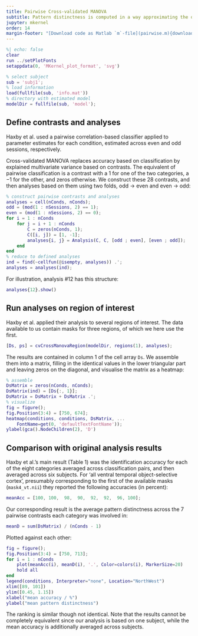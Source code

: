 ```yaml
---
title: Pairwise Cross-validated MANOVA
subtitle: Pattern distinctness is computed in a way approximating the original analysis
jupyter: mkernel
order: 14
margin-footer: "[Download code as Matlab `m`-file](pairwise.m){download=}"
---
```



```matlab
%| echo: false
clear
run ../setPlotFonts
setappdata(0, 'MKernel_plot_format', 'svg')
```


```matlab
% select subject
sub = 'subj1';
% load information
load(fullfile(sub, 'info.mat'))
% directory with estimated model
modelDir = fullfile(sub, 'model');
```


## Define contrasts and analyses

Haxby et al. used a pairwise correlation-based classifier applied to parameter estimates for each condition, estimated across even and odd sessions, respectively.

Cross-validated MANOVA replaces accuracy based on classification by explained multivariate variance based on contrasts. The equivalent of pairwise classification is a contrast with a 1 for one of the two categories, a −1 for the other, and zeros otherwise. We construct these 28 contrasts, and then analyses based on them using two folds, odd → even and even → odd:

```matlab
% construct pairwise contrasts and analyses
analyses = cell(nConds, nConds);
odd = (mod(1 : nSessions, 2) == 1);
even = (mod(1 : nSessions, 2) == 0);
for i = 1 : nConds
    for j = i + 1 : nConds
        C = zeros(nConds, 1);
        C([i, j]) = [1, -1];
        analyses{i, j} = Analysis(C, C, [odd ; even], [even ; odd]);
    end
end
% reduce to defined analyses
ind = find(~cellfun(@isempty, analyses)) .';
analyses = analyses(ind);
```

For illustration, analysis #12 has this structure:

```matlab
analyses{12}.show()
```


## Run analyses on region of interest

Haxby et al. applied their analysis to several regions of interest. The data available to us contain masks for three regions, of which we here use the first.

```matlab
[Ds, ps] = cvCrossManovaRegion(modelDir, regions(1), analyses);
```

The results are contained in column 1 of the cell array `Ds`. We assemble them into a matrix, filling in the identical values in the lower triangular part and leaving zeros on the diagonal, and visualise the matrix as a heatmap:

```matlab
% assemble
DsMatrix = zeros(nConds, nConds);
DsMatrix(ind) = [Ds{:, 1}];
DsMatrix = DsMatrix + DsMatrix .';
% visualize
fig = figure();
fig.Position(3:4) = [750, 674];
heatmap(conditions, conditions, DsMatrix, ...
    FontName=get(0, 'defaultTextFontName'));
ylabel(gca().NodeChildren(2), 'D')
```


## Comparison with original analysis results

Haxby et al.'s main result (Table 1) was the identification accuracy for each of the eight categories averaged across classification pairs, and then averaged across six subjects. For 'all ventral temporal object-selective cortex', presumably corresponding to the first of the available masks (`mask4_vt.nii`) they reported the following accuracies (in percent):


```matlab
meanAcc = [100, 100,  98,  90,  92,  92,  96, 100];
```

Our corresponding result is the average pattern distinctness across the 7 pairwise contrasts each category was involved in:


```matlab
meanD = sum(DsMatrix) / (nConds - 1)
```

Plotted against each other:

```matlab
fig = figure();
fig.Position(3:4) = [750, 713];
for i = 1 : nConds
    plot(meanAcc(i), meanD(i), '.', Color=colors(i), MarkerSize=20)
    hold all
end
legend(conditions, Interpreter="none", Location="NorthWest")
xlim([89, 101])
ylim([0.45, 1.15])
xlabel("mean accuracy / %")
ylabel("mean pattern distinctness")
```

The ranking is similar though not identical. Note that the results cannot be completely equivalent since our analysis is based on one subject, while the mean accuracy is additionally averaged across subjects.


<!-- Copyright © 2023 Carsten Allefeld
SPDX-License-Identifier: GPL-3.0-or-later -->
